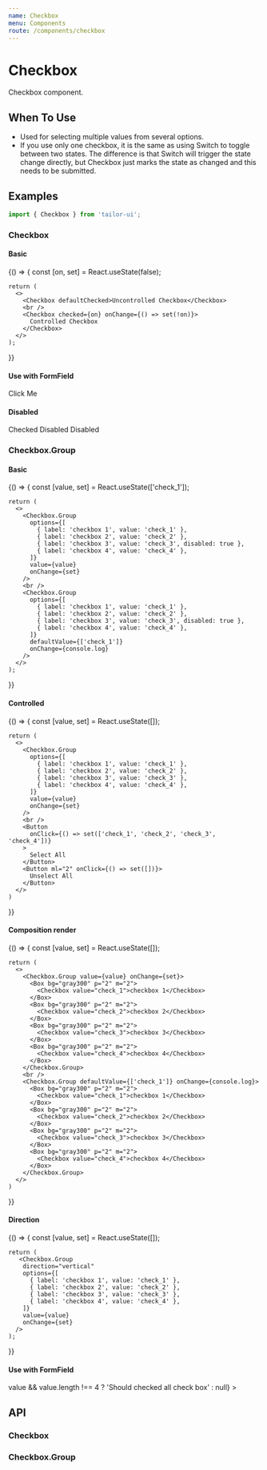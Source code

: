 ```yaml
---
name: Checkbox
menu: Components
route: /components/checkbox
---
```



# Checkbox

Checkbox component.

## When To Use

- Used for selecting multiple values from several options.
- If you use only one checkbox, it is the same as using Switch to toggle between two states. The difference is that Switch will trigger the state change directly, but Checkbox just marks the state as changed and this needs to be submitted.

## Examples

```js
import { Checkbox } from 'tailor-ui';
```

### Checkbox

#### Basic

<Playground>
  {() => {
    const [on, set] = React.useState(false);

    return (
      <>
        <Checkbox defaultChecked>Uncontrolled Checkbox</Checkbox>
        <br />
        <Checkbox checked={on} onChange={() => set(!on)}>
          Controlled Checkbox
        </Checkbox>
      </>
    );

}}

</Playground>

#### Use with FormField

<Playground>
  <FormField required label="Checked Required" validator={boolean().oneOf([true]).required()}>
    <Checkbox>Click Me</Checkbox>
  </FormField>
</Playground>

#### Disabled

<Playground>
  <Checkbox checked disabled>
    Checked Disabled
  </Checkbox>
  <Checkbox disabled>Disabled</Checkbox>
</Playground>

### Checkbox.Group

#### Basic

<Playground>
  {() => {
    const [value, set] = React.useState(['check_1']);

    return (
      <>
        <Checkbox.Group
          options={[
            { label: 'checkbox 1', value: 'check_1' },
            { label: 'checkbox 2', value: 'check_2' },
            { label: 'checkbox 3', value: 'check_3', disabled: true },
            { label: 'checkbox 4', value: 'check_4' },
          ]}
          value={value}
          onChange={set}
        />
        <br />
        <Checkbox.Group
          options={[
            { label: 'checkbox 1', value: 'check_1' },
            { label: 'checkbox 2', value: 'check_2' },
            { label: 'checkbox 3', value: 'check_3', disabled: true },
            { label: 'checkbox 4', value: 'check_4' },
          ]}
          defaultValue={['check_1']}
          onChange={console.log}
        />
      </>
    );

}}

</Playground>

#### Controlled

<Playground>
  {() => {
    const [value, set] = React.useState([]);

    return (
      <>
        <Checkbox.Group
          options={[
            { label: 'checkbox 1', value: 'check_1' },
            { label: 'checkbox 2', value: 'check_2' },
            { label: 'checkbox 3', value: 'check_3' },
            { label: 'checkbox 4', value: 'check_4' },
          ]}
          value={value}
          onChange={set}
        />
        <br />
        <Button
          onClick={() => set(['check_1', 'check_2', 'check_3', 'check_4'])}
        >
          Select All
        </Button>
        <Button ml="2" onClick={() => set([])}>
          Unselect All
        </Button>
      </>
    )

}}

</Playground>

#### Composition render

<Playground>
  {() => {
    const [value, set] = React.useState([]);

    return (
      <>
        <Checkbox.Group value={value} onChange={set}>
          <Box bg="gray300" p="2" m="2">
            <Checkbox value="check_1">checkbox 1</Checkbox>
          </Box>
          <Box bg="gray300" p="2" m="2">
            <Checkbox value="check_2">checkbox 2</Checkbox>
          </Box>
          <Box bg="gray300" p="2" m="2">
            <Checkbox value="check_3">checkbox 3</Checkbox>
          </Box>
          <Box bg="gray300" p="2" m="2">
            <Checkbox value="check_4">checkbox 4</Checkbox>
          </Box>
        </Checkbox.Group>
        <br />
        <Checkbox.Group defaultValue={['check_1']} onChange={console.log}>
          <Box bg="gray300" p="2" m="2">
            <Checkbox value="check_1">checkbox 1</Checkbox>
          </Box>
          <Box bg="gray300" p="2" m="2">
            <Checkbox value="check_2">checkbox 2</Checkbox>
          </Box>
          <Box bg="gray300" p="2" m="2">
            <Checkbox value="check_3">checkbox 3</Checkbox>
          </Box>
          <Box bg="gray300" p="2" m="2">
            <Checkbox value="check_4">checkbox 4</Checkbox>
          </Box>
        </Checkbox.Group>
      </>
    )

}}

</Playground>

#### Direction

<Playground>
  {() => {
    const [value, set] = React.useState([]);

    return (
       <Checkbox.Group
        direction="vertical"
        options={[
          { label: 'checkbox 1', value: 'check_1' },
          { label: 'checkbox 2', value: 'check_2' },
          { label: 'checkbox 3', value: 'check_3' },
          { label: 'checkbox 4', value: 'check_4' },
        ]}
        value={value}
        onChange={set}
      />
    );

}}

</Playground>

#### Use with FormField

<Playground>
  <FormField
    required
    label="All Checked Required"
    validator={value => value && value.length !== 4 ? 'Should checked all check box' : null}
  >
    <Checkbox.Group
      defaultValue={['check_1']}
      options={[
        { label: 'checkbox 1', value: 'check_1' },
        { label: 'checkbox 2', value: 'check_2' },
        { label: 'checkbox 3', value: 'check_3' },
        { label: 'checkbox 4', value: 'check_4' },
      ]}
    />
  </FormField>
</Playground>

## API

### Checkbox

<PropsTable of={Checkbox} />

### Checkbox.Group

<PropsTable of={Checkbox.Group} />

